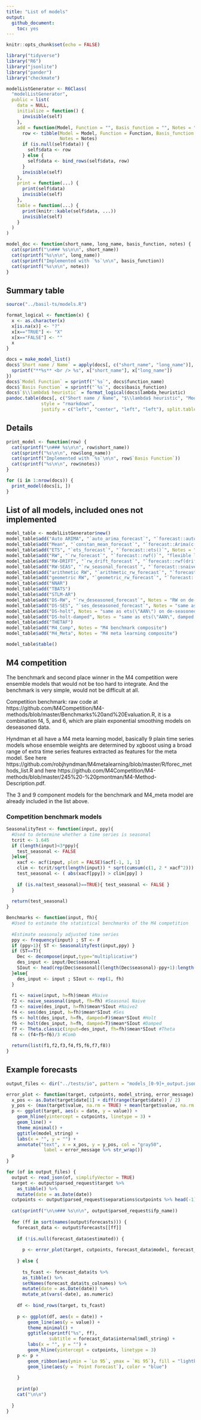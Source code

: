 ```yaml
---
title: "List of models"
output: 
  github_document:
    toc: yes
---
```


```r
knitr::opts_chunk$set(echo = FALSE)

library("tidyverse")
library("R6")
library("jsonlite")
library("pander")
library("checkmate")

modelListGenerator <- R6Class(
  "modelListGenerator",
  public = list(
    data = NULL,
    initialize = function() {
      invisible(self)
    },
    add = function(Model, Function = "", Basis_function = "", Notes = "") {
      row <- tibble(Model = Model, Function = Function, Basis_function = Basis_function,
                    Notes = Notes)
      if (is.null(self$data)) {
        self$data <- row
      } else {
        self$data <- bind_rows(self$data, row) 
      }
      invisible(self)
    },
    print = function(...) {
      print(self$data)
      invisible(self)
    },
    table = function(...) {
      print(knitr::kable(self$data, ...))
      invisible(self)
    }
  )
)

model_doc <- function(short_name, long_name, basis_function, notes) {
  cat(sprintf("\n### %s\n\n", short_name))
  cat(sprintf("%s\n\n", long_name))
  cat(sprintf("Implemented with `%s`\n\n", basis_function))
  cat(sprintf("%s\n\n", notes))
}
```

## Summary table

```r
source("../basil-ts/models.R")

format_logical <- function(x) {
  x <- as.character(x)
  x[is.na(x)] <- "?"
  x[x=="TRUE"] <- "X"
  x[x=="FALSE"] <- ""
  x
}

docs = make_model_list()
docs$`Short name / Name` = apply(docs[, c("short_name", "long_name")], 1, function(x) {
  sprintf("**%s** <br /> %s", x["short_name"], x["long_name"])
})
docs$`Model Function` = sprintf("`%s`", docs$function_name)
docs$`Basis Function` = sprintf("`%s`", docs$basis_function)
docs$`$\\lambda$ heuristic` = format_logical(docs$lambda_heuristic)
pandoc.table(docs[, c("Short name / Name", "$\\lambda$ heuristic", "Model Function", "Basis Function")], 
             style = "rmarkdown",
             justify = c("left", "center", "left", "left"), split.tables = Inf, split.cells = Inf)
```

## Details

```r
print_model <- function(row) {
  cat(sprintf("\n### %s\n\n", row$short_name))
  cat(sprintf("%s\n\n", row$long_name))
  cat(sprintf("Implemented with `%s`\n\n", row$`Basis Function`))
  cat(sprintf("%s\n\n", row$notes))
}

for (i in 1:nrow(docs)) {
  print_model(docs[i, ])
}
```

## List of all models, included ones not implemented

```r
model_table <- modelListGenerator$new()
model_table$add("Auto ARIMA", "`auto_arima_forecast`", "`forecast::auto.arima`")
model_table$add("Mean", "`constan_mean_forecast`", "`forecast::Arima(c(0,0,0))`")
model_table$add("ETS", "`ets_forecast`", "`forecast::ets()`", Notes = "auto add/mult order, auto damped")
model_table$add("RW", "`rw_forecast`", "`forecast::rwf()`", "flexible lambda")
model_table$add("RW-DRIFT", "`rw_drift_forecast`", "`forecast::rwf(drift = TRUE)`")
model_table$add("RW-SEAS", "`rw_seasonal_forecast`", "`forecast::snaive()`")
model_table$add("arithmetic RW", "`arithmetic_rw_forecast`", "`forecast::Arima(c(0, 1, 0), lambda = NULL)`")
model_table$add("geometric RW", "`geometric_rw_forecast`", "`forecast::Arima(c(0, 1, 0), lambda = 0)`", Notes = "Values >0 only")
model_table$add("NNAR")
model_table$add("TBATS")
model_table$add("STLM-AR")
model_table$add("DS-RW", "`rw_deseasoned_forecast`", Notes = "RW on de-seasoned data")
model_table$add("DS-SES", "`ses_deseasoned_forecast`", Notes = "same as ets(\"ANN\") on de-seasoned data")
model_table$add("DS-holt", Notes = "same as ets(\"AAN\") on de-seasoned data")
model_table$add("DS-holt-damped", Notes = "same as ets(\"AAN\", damped = TRUE) on de-seasoned data")
model_table$add("THETAF")
model_table$add("M4_Comp", Notes = "M4 benchmark composite")
model_table$add("M4_Meta", Notes = "M4 meta learning composite")

model_table$table()
```


## M4 competition

The benchmark and second place winner in the M4 competition were ensemble models that would not be too hard to integrate. And the benchmark is very simple, would not be difficult at all.

Competition benchmark: raw code at https://github.com/M4Competition/M4-methods/blob/master/Benchmarks%20and%20Evaluation.R, it is a combination f4, 5, and 6, which are plain exponential smoothing models on deseasoned data. 

Hyndman et all have a M4 meta learning model, basically 9 plain time series models whose ensemble weights are determined by xgboost using a broad range of extra time series features extracted as features for the meta model. See here https://github.com/robjhyndman/M4metalearning/blob/master/R/forec_methods_list.R and here https://github.com/M4Competition/M4-methods/blob/master/245%20-%20pmontman/M4-Method-Description.pdf. 

The 3 and 9 component models for the benchmark and M4_meta model are already included in the list above. 

### Competition benchmark models

```r
SeasonalityTest <- function(input, ppy){
  #Used to determine whether a time series is seasonal
  tcrit <- 1.645
  if (length(input)<3*ppy){
    test_seasonal <- FALSE
  }else{
    xacf <- acf(input, plot = FALSE)$acf[-1, 1, 1]
    clim <- tcrit/sqrt(length(input)) * sqrt(cumsum(c(1, 2 * xacf^2)))
    test_seasonal <- ( abs(xacf[ppy]) > clim[ppy] )
    
    if (is.na(test_seasonal)==TRUE){ test_seasonal <- FALSE }
  }
  
  return(test_seasonal)
}

Benchmarks <- function(input, fh){
  #Used to estimate the statistical benchmarks of the M4 competition
  
  #Estimate seasonaly adjusted time series
  ppy <- frequency(input) ; ST <- F
  if (ppy>1){ ST <- SeasonalityTest(input,ppy) }
  if (ST==T){
    Dec <- decompose(input,type="multiplicative")
    des_input <- input/Dec$seasonal
    SIout <- head(rep(Dec$seasonal[(length(Dec$seasonal)-ppy+1):length(Dec$seasonal)], fh), fh)
  }else{
    des_input <- input ; SIout <- rep(1, fh)
  }
  
  f1 <- naive(input, h=fh)$mean #Naive
  f2 <- naive_seasonal(input, fh=fh) #Seasonal Naive
  f3 <- naive(des_input, h=fh)$mean*SIout #Naive2
  f4 <- ses(des_input, h=fh)$mean*SIout #Ses
  f5 <- holt(des_input, h=fh, damped=F)$mean*SIout #Holt
  f6 <- holt(des_input, h=fh, damped=T)$mean*SIout #Damped
  f7 <- Theta.classic(input=des_input, fh=fh)$mean*SIout #Theta
  f8 <- (f4+f5+f6)/3 #Comb
  
  return(list(f1,f2,f3,f4,f5,f6,f7,f8))
}
```

## Example forecasts

```r
output_files <- dir("../tests/io", pattern = "models_[0-9]+_output.json", full.names = TRUE)

error_plot <- function(target, cutpoints, model_string, error_message) {
  x_pos <- as.Date(target$date[1] + diff(range(target$date)) / 2)
  y_pos <- (max(target$value, na.rm = TRUE) + mean(target$value, na.rm = TRUE)) / 2
  p <- ggplot(target, aes(x = date, y = value)) +
    geom_hline(yintercept = cutpoints, linetype = 3) +
    geom_line() +
    theme_minimal() +
    ggtitle(model_string) +
    labs(x = "", y = "") +
    annotate("text", x = x_pos, y = y_pos, col = "gray50",
              label = error_message %>% str_wrap())
  p
}

for (of in output_files) {
  output <- read_json(of, simplifyVector = TRUE)
  target <- output$parsed_request$target %>%
    as_tibble() %>%
    mutate(date = as.Date(date))
  cutpoints <- output$parsed_request$separations$cutpoints %>% head(-1) %>% tail(-1)
  
  cat(sprintf("\n\n### %s\n\n", output$parsed_request$ifp_name))
  
  for (ff in sort(names(output$forecasts))) {
    forecast_data <- output$forecasts[[ff]]
    
    if (!is.null(forecast_data$estimated)) {
      
      p <- error_plot(target, cutpoints, forecast_data$model, forecast_data$r_error_message)
      
    } else {
      
      ts_fcast <- forecast_data$ts %>%
      as_tibble() %>%
      setNames(forecast_data$ts_colnames) %>%
      mutate(date = as.Date(date)) %>%
      mutate_at(vars(-date), as.numeric)
    
    df <- bind_rows(target, ts_fcast)
    
    p <- ggplot(df, aes(x = date)) +
        geom_line(aes(y = value)) + 
        theme_minimal() +
        ggtitle(sprintf("%s", ff),
                subtitle = forecast_data$internal$mdl_string) +
        labs(x = "", y = "") +
        geom_hline(yintercept = cutpoints, linetype = 3)
    p <- p + 
        geom_ribbon(aes(ymin = `Lo 95`, ymax = `Hi 95`), fill = "lightblue") +
        geom_line(aes(y = `Point Forecast`), color = "blue")
    
    }
    
    print(p)
    cat("\n\n")
    
  }
}
```

